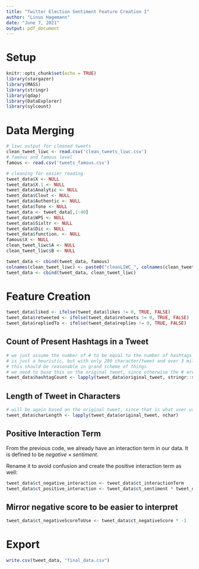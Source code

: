 ```yaml
---
title: "Twitter Election Sentiment Feature Creation I"
author: "Linus Hagemann"
date: "June 7, 2021"
output: pdf_document
---
```


# Setup

```r
knitr::opts_chunk$set(echo = TRUE)
library(stargazer)
library(MASS)
library(stringr)
library(qdap)
library(DataExplorer)
library(sylcount)
```

# Data Merging

```r
# liwc output for cleaned tweets
clean_tweet_liwc <- read.csv('clean_tweets_liwc.csv')
# famous and famous level
famous <- read.csv('tweets_famous.csv')

# cleaning for easier reading
tweet_data$X <- NULL
tweet_data$X.1 <- NULL
tweet_data$Analytic <- NULL
tweet_data$Clout <- NULL
tweet_data$Authentic <- NULL
tweet_data$Tone <- NULL
tweet_data <- tweet_data[,1:40]
tweet_data$WPS <- NULL
tweet_data$Sixltr <- NULL
tweet_data$Dic <- NULL
tweet_data$function. <- NULL
famous$X <- NULL
clean_tweet_liwc$A <- NULL
clean_tweet_liwc$B <- NULL

tweet_data <- cbind(tweet_data, famous)
colnames(clean_tweet_liwc) <- paste0("cleanLIWC_", colnames(clean_tweet_liwc))
tweet_data <- cbind(tweet_data, clean_tweet_liwc)
```

# Feature Creation

```r
tweet_data$liked <- ifelse(tweet_data$likes != 0, TRUE, FALSE)
tweet_data$retweeted <- ifelse(tweet_data$retweets != 0, TRUE, FALSE)
tweet_data$repliedTo <- ifelse(tweet_data$replies != 0, TRUE, FALSE)
```

## Count of Present Hashtags in a Tweet

```r
# we just assume the number of # to be equal to the number of hashtags
# is just a heuristic, but with only 280 character/tweet and over 3 million tweets
# this should be reasonable in grand scheme of things
# we need to base this on the original tweet, since otherwise the # are already removed
tweet_data$hashtagCount <- lapply(tweet_data$original_tweet, stringr::str_count, pattern = '#')
```

## Length of Tweet in Characters

```r
# will be again based on the original tweet, since that is what user users saw and interacted with
tweet_data$charLength <- lapply(tweet_data$original_tweet, nchar)
```

## Positive Interaction Term

From the previous code, we already have an interaction term in our data.
It is defined to be $negative \times sentiment$.

Rename it to avoid confusion and create the positive interaction term as well:

```r
tweet_data$ct_negative_interaction <- tweet_data$ct_interactionTerm
tweet_data$ct_positive_interaction <- tweet_data$ct_sentiment * tweet_data$ct_positiveScore
```

## Mirror negative score to be easier to interpret

```r
tweet_data$ct_negativeScoreToUse <- tweet_data$ct_negativeScore * -1
```

# Export

```r
write.csv(tweet_data, "final_data.csv")
```
